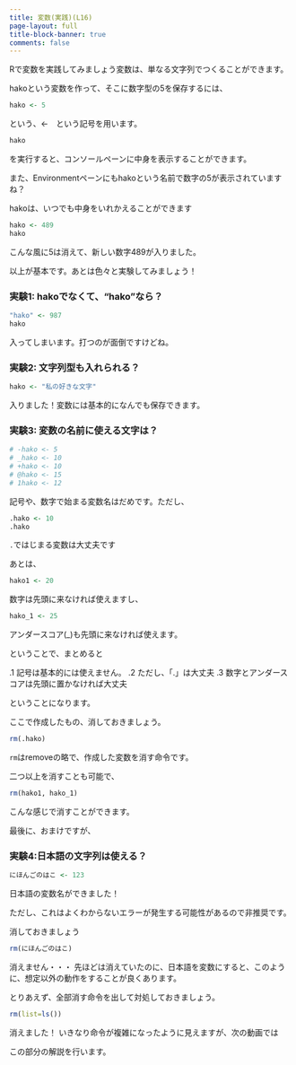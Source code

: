 ```yaml
---
title: 変数(実践)(L16)
page-layout: full
title-block-banner: true
comments: false
---
```



Rで変数を実践してみましょう変数は、単なる文字列でつくることができます。

hakoという変数を作って、そこに数字型の5を保存するには、

```r
hako <- 5
```

という、<-　という記号を用います。

```r
hako
```

を実行すると、コンソールペーンに中身を表示することができます。

また、Environmentペーンにもhakoという名前で数字の5が表示されていますね？

hakoは、いつでも中身をいれかえることができます

```r
hako <- 489
hako
```

こんな風に5は消えて、新しい数字489が入りました。

以上が基本です。あとは色々と実験してみましょう！

### 実験1: hakoでなくて、"hako"なら？

```r
"hako" <- 987
hako
```

入ってしまいます。打つのが面倒ですけどね。

### 実験2: 文字列型も入れられる？

```r
hako <- "私の好きな文字"
```

入りました！変数には基本的になんでも保存できます。

### 実験3: 変数の名前に使える文字は？

```r
# -hako <- 5
# _hako <- 10
# +hako <- 10
# @hako <- 15
# 1hako <- 12
```

記号や、数字で始まる変数名はだめです。ただし、

```r
.hako <- 10
.hako
```

`.`ではじまる変数は大丈夫です

あとは、

```r
hako1 <- 20
```

数字は先頭に来なければ使えますし、

```r
hako_1 <- 25
```

アンダースコア(_)も先頭に来なければ使えます。

ということで、まとめると

.1 記号は基本的には使えません。
.2 ただし、「.」は大丈夫
.3 数字とアンダースコアは先頭に置かなければ大丈夫

ということになります。

ここで作成したもの、消しておきましょう。

```r
rm(.hako)
```

`rm`はremoveの略で、作成した変数を消す命令です。

二つ以上を消すことも可能で、

```r
rm(hako1, hako_1)
```

こんな感じで消すことができます。

最後に、おまけですが、

### 実験4:日本語の文字列は使える？

```r
にほんごのはこ <- 123
```

日本語の変数名ができました！

ただし、これはよくわからないエラーが発生する可能性があるので非推奨です。

消しておきましょう

```r
rm(にほんごのはこ)
```

消えません・・・
先ほどは消えていたのに、日本語を変数にすると、このように、想定以外の動作をすることが良くあります。

とりあえず、全部消す命令を出して対処しておきましょう。

```r
rm(list=ls())
```

消えました！
いきなり命令が複雑になったように見えますが、次の動画では

この部分の解説を行います。
